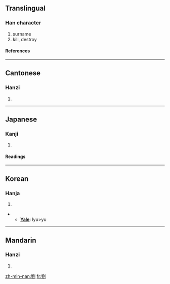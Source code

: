 {{see|刘}}

==Translingual==
===Han character===
{{Han char|rad=刀|as=13|sn=15|four=7210<sub>0</sub>|canj=竹金中弓 (HCLN)}}
# surname
# kill, destroy
====References====
{{Han ref|kx=0144.390|dkj=02224|dj=0325.160|hdz=10359.040|uh=5289|ud=21129|bh=BC42|bd=48194}}
----
==Cantonese==
===Hanzi===
{{yue-hanzi|jyut=|y=lau4}}
# {{defn|Cantonese}}
----
==Japanese==
===Kanji===
{{ja-kanji|grade=|rs=刀13}}
# {{defn|Japanese}} 
====Readings====
{{ja-readings|on=[[る]] (ru), [[りゅう]] (ryū)|kun=[[ころす]] (korosu)}}
----
==Korean==
===Hanja===
{{ko-hanja|hangeul=류>유|rv=ryu>yu|mr=ryu>yu}}
# {{defn|Korean}}
** '''[[Yale]]''': lyu>yu
----
==Mandarin==
===Hanzi===
{{cmn-hanzi|sim=刘|pin=[[jiǎn]] (jian3), [[liú]] (liu2)|wg=chien<sup>3</sup>, liu<sup>2</sup>}}
# {{defn|Mandarin}}

[[zh-min-nan:劉]]
[[fr:劉]]
